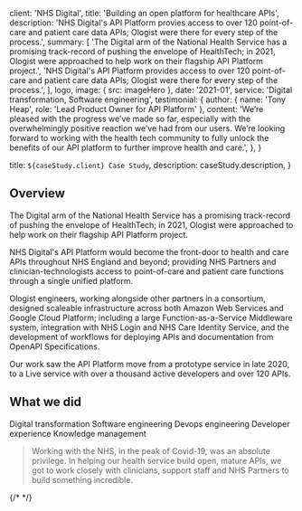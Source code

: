 
  client: 'NHS Digital',
  title: 'Building an open platform for healthcare APIs',
  description:
    'NHS Digital\'s API Platform provies access to over 120 point-of-care and patient care data APIs; Ologist were there for every step of the process.',
  summary: [
    'The Digital arm of the National Health Service has a promising track-record of pushing the envelope of HealthTech; in 2021, Ologist were approached to help work on their flagship API Platform project.',
    'NHS Digital\'s API Platform provides access to over 120 point-of-care and patient care data APIs; Ologist were there for every step of the process.',
  ],
  logo,
  image: { src: imageHero },
  date: '2021-01',
  service: 'Digital transformation, Software engineering',
  testimonial: {
    author: { name: 'Tony Heap', role: 'Lead Product Owner for API Platform' },
    content:
      'We’re pleased with the progress we’ve made so far, especially with the overwhelmingly positive reaction we’ve had from our users. We’re looking forward to working with the health tech community to fully unlock the benefits of our API platform to further improve health and care.',
  },
}

  title: `${caseStudy.client} Case Study`,
  description: caseStudy.description,
}

## Overview

The Digital arm of the National Health Service has a promising track-record of pushing the envelope of HealthTech; in 2021, Ologist were approached to help work on their flagship API Platform project.

NHS Digital's API Platform would become the front-door to health and care APIs throughout NHS England and beyond; providing NHS Partners and clinician-technologists access to point-of-care and patient care functions through a single unified platform.

Ologist engineers, working alongside other partners in a consortium, designed scaleable infrastructure across both Amazon Web Services and Google Cloud Platform; including a large Function-as-a-Service Middleware system, integration with NHS Login and NHS Care Identity Service, and the development of workflows for deploying APIs and documentation from OpenAPI Specifications.

Our work saw the API Platform move from a prototype service in late 2020, to a Live service with over a thousand active developers and over 120 APIs.

## What we did

<TagList>
  <TagListItem>Digital transformation</TagListItem>
  <TagListItem>Software engineering</TagListItem>
  <TagListItem>Devops engineering</TagListItem>
  <TagListItem>Developer experience</TagListItem>
  <TagListItem>Knowledge management</TagListItem>
</TagList>

<Blockquote
  author={{ name: 'Josh Finch', role: 'CTO of Ologist' }}
  image={{ src: imageAuthor }}
>
  Working with the NHS, in the peak of Covid-19, was an absolute privilege. In 
  helping our health service build open, mature APIs, we got to work closely with
  clinicians, support staff and NHS Partners to build something incredible.
</Blockquote>

{/* <StatList>
  <StatListItem value="25%" label="Less traffic" />
  <StatListItem value="10x" label="Page load times" />
  <StatListItem value="15%" label="Higher infra costs" />
  <StatListItem value="$1.2M" label="Legal fees" />
</StatList> */}
